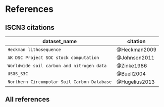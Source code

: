 # References

## ISCN3 citations

dataset_name | citation
-------------|----------
`Heckman lithosequence` | @Heckman2009
`AK DSC Project SOC stock computation` | @Johnson2011
`Worldwide soil carbon and nitrogen data` | @Zinke1986
`USGS_S3C` | @Buell2004
`Northern Circumpolar Soil Carbon Database` | @Hugelius2013

## All references